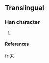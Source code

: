 ==Translingual==

===Han character===
{{Han char|rn=5|rad=乙|as=02|sn=3|four=|canj=一弓弓 (MNN)}}

# {{defn|Han}}

====References====
{{Han ref|kx=0084.051|dkj=|dj=|hdz=|uh=3409|ud=13321|bh=|bd=}}



[[fr:㐉]]